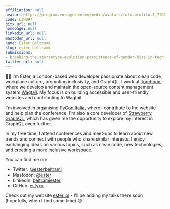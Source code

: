 ```yaml
---
affiliation: null
avatar: https://program.europython.eu/media/avatars/foto.profilo.1_7fDB5qi.png
code: LJNU97
gitx_url: null
homepage: null
linkedin_url: null
mastodon_url: null
name: Ester Beltrami
slug: ester-beltrami
submissions:
- breaking-the-stereotype-evolution-persistence-of-gender-bias-in-tech
twitter_url: null
---
```


👋🏻 I'm Ester, a London-based web developer passionate about clean code, workplace culture, promoting inclusivity, and GraphQL. I work at [Torchbox](https://torchbox.com), where we develop and maintain the open-source content management system [Wagtail](https://wagtail.org). My focus is on building accessible and user-friendly websites and contributing to Wagtail.

I'm involved in organising [PyCon Italia](https://pycon.it), where I contribute to the website and help plan the conference. I'm also a core developer of [Strawberry GraphQL](https://strawberry.rocks), which has given me the opportunity to explore my interest in GraphQL even further.

In my free time, I attend conferences and meet-ups to learn about new trends and connect with people who share similar interests. I enjoy exchanging ideas on various topics, such as clean code, new technologies, and creating a more inclusive workspace.

You can find me on:
- Twitter: [@esterbeltrami](https://twitter.com/esterbeltrami)
- Mastodon: [@ester](https://marcotte.party/@ester)
- LinkedIn: [beltramiester](https://www.linkedin.com/in/beltramiester/)
- GitHub: [estyxx](https://github.com/estyxx)

Check out my website [ester.lol](https://ester.lol) - I'll be adding my talks there soon (hopefully, when I find some time) 😄
